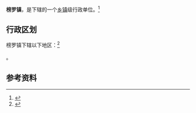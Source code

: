 {{中国乡级行政区|62/11/21/103/000}}

'''榜罗镇'''，是{{PRC admin/fullname|62/11/21/103/000|3}}下辖的一个[[乡镇|乡镇]]级行政单位。<ref>{{PRC admin/ref sgc|{{PRC admin/parent|62/11/21/103/000}}}}</ref>

== 行政区划 ==

榜罗镇下辖以下地区：<ref>{{PRC admin/ref sgc|62/11/21/103/000}}</ref>

{{PRC admin/children|62/11/21/103/000}}。

== 参考资料 ==

{{reflist}}

{{行政区划小作品}}
{{PRC admin/navcat|62/11/21/103/000}}